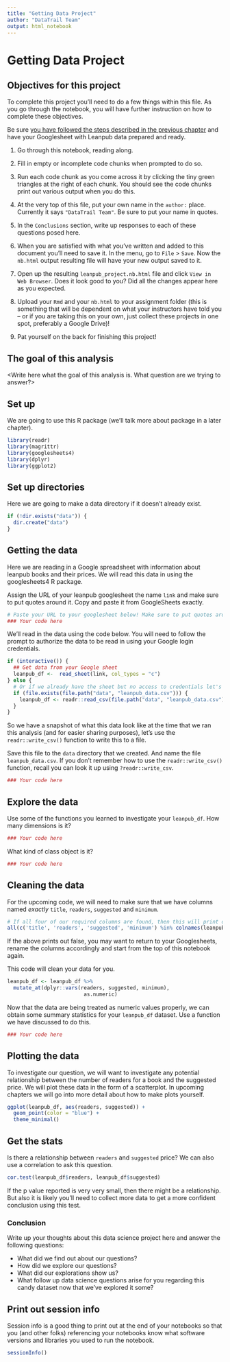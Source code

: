```yaml
---
title: "Getting Data Project"
author: "DataTrail Team"
output: html_notebook
---
```


# Getting Data Project

## Objectives for this project

To complete this project you’ll need to do a few things within this file. As you go through the notebook, you will have further instruction on how to complete these objectives.

Be sure [you have followed the steps described in the previous chapter](https://datatrail-jhu.github.io/DataTrail/google-documents.html) and have your Googlesheet with Leanpub data prepared and ready.

1. Go through this notebook, reading along.

2. Fill in empty or incomplete code chunks when prompted to do so.

3. Run each code chunk as you come across it by clicking the tiny green triangles at the right of each chunk. You should see the code chunks print out various output when you do this.

4. At the very top of this file, put your own name in the `author:` place. Currently it says `"DataTrail Team"`. Be sure to put your name in quotes.

5. In the `Conclusions` section, write up responses to each of these questions posed here.

6. When you are satisfied with what you've written and added to this document you'll need to save it. In the menu, go to `File` > `Save`. Now the `nb.html` output resulting file will have your new output saved to it.

7. Open up the resulting `leanpub_project.nb.html` file and click `View in Web Browser`. Does it look good to you? Did all the changes appear here as you expected.

8. Upload your `Rmd` and your `nb.html` to your assignment folder (this is something that will be dependent on what your instructors have told you -- or if you are taking this on your own, just collect these projects in one spot, preferably a Google Drive)!

7. Pat yourself on the back for finishing this project!

## The goal of this analysis

<Write here what the goal of this analysis is. What question are we trying to answer?>

## Set up

We are going to use this R package (we'll talk more about package in a later chapter).

```r
library(readr)
library(magrittr)
library(googlesheets4)
library(dplyr)
library(ggplot2)
```

## Set up directories

Here we are going to make a data directory if it doesn't already exist.

```r
if (!dir.exists("data")) {
  dir.create("data")
}
```

## Getting the data

Here we are reading in a Google spreadsheet with information about leanpub books and their prices. We will read this data in using the googlesheets4 R package.

Assign the URL of your leanpub googlesheet the name `link` and make sure to put quotes around it. Copy and paste it from GoogleSheets exactly.

```r
# Paste your URL to your googlesheet below! Make sure to put quotes around it
### Your code here
```

We'll read in the data using the code below. You will need to follow the prompt to authorize the data to be read in using your Google login credentials.

```r
if (interactive()) {
  ## Get data from your Google sheet
  leanpub_df <-  read_sheet(link, col_types = "c")
} else {
  # Or if we already have the sheet but no access to credentials let's read it in from here
  if (file.exists(file.path("data", "leanpub_data.csv"))) {
    leanpub_df <- readr::read_csv(file.path("data", "leanpub_data.csv"))
  }
}
```

So we have a snapshot of what this data look like at the time that we ran this analysis (and for easier sharing purposes), let's use the `readr::write_csv()` function to write this to a file.

Save this file to the `data` directory that we created. And name the file `leanpub_data.csv`. If you don't remember how to use the `readr::write_csv()` function, recall you can look it up using `?readr::write_csv`.

```r
### Your code here
```

## Explore the data

Use some of the functions you learned to investigate your `leanpub_df`. How many dimensions is it?

```r
### Your code here
```

What kind of class object is it?

```r
### Your code here
```

## Cleaning the data

For the upcoming code, we will need to make sure that we have columns named *exactly* `title`, `readers`, `suggested` and `minimum`.

```r
# If all four of our required columns are found, then this will print out TRUE
all(c('title', 'readers', 'suggested', 'minimum') %in% colnames(leanpub_df))
```

If the above prints out false, you may want to return to your Googlesheets, rename the columns accordingly and start from the top of this notebook again.

This code will clean your data for you.

```r
leanpub_df <- leanpub_df %>%
  mutate_at(dplyr::vars(readers, suggested, minimum),
                         as.numeric)
```

Now that the data are being treated as numeric values properly, we can obtain some summary statistics for your `leanpub_df` dataset. Use a function we have discussed to do this.

```r
### Your code here
```

## Plotting the data

To investigate our question, we will want to investigate any potential relationship between the number of readers for a book and the suggested price. We will plot these data in the form of a scatterplot. In upcoming chapters we will go into more detail about how to make plots yourself.  

```r
ggplot(leanpub_df, aes(readers, suggested)) +
  geom_point(color = "blue") +
  theme_minimal()
```

## Get the stats

Is there a relationship between `readers` and `suggested` price? We can also use a correlation to ask this question.

```r
cor.test(leanpub_df$readers, leanpub_df$suggested)
```
If the p value reported is very very small, then there might be a relationship. But also it is likely you'll need to collect more data to get a more confident conclusion using this test.

### Conclusion

Write up your thoughts about this data science project here and answer the following questions:

- What did we find out about our questions?
- How did we explore our questions?
- What did our explorations show us?
- What follow up data science questions arise for you regarding this candy dataset now that we've explored it some?

## Print out session info

Session info is a good thing to print out at the end of your notebooks so that you (and other folks) referencing your notebooks know what software versions and libraries you used to run the notebook.

```r
sessionInfo()
```
